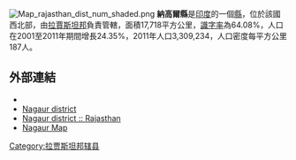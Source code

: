 [[Image:Map_rajasthan_dist_num_shaded.png|thumb]]
'''納高爾縣'''是[[印度|印度]]的一個[[縣|縣]]，位於該國西北部，由[[拉賈斯坦邦|拉賈斯坦邦]]負責管轄，面積17,718平方公里，[[識字率|識字率]]為64.08%，人口在2001至2011年期間增長24.35%，2011年人口3,309,234，人口密度每平方公里187人。

==外部連結==
* {{official website|http://www.nagaur.nic.in}}
* [https://web.archive.org/web/20091123143046/http://rajasthanonline.in/Profile/districts/Nagaur.asp Nagaur district]
* [https://web.archive.org/web/20120531193225/http://www.ebharat.in/nagaur-district-rajasthan Nagaur district :: Rajasthan]
* [https://web.archive.org/web/20141024110012/http://www.mapsofindia.com/maps/rajasthan/districts/nagaur.htm Nagaur Map]

{{coord|27|12|N|73|44|E|region:IN-RJ_type:landmark_source:kolossus-dewiki|display=title}}

{{Rajasthan}}
{{拉贾斯坦邦行政区划小作品}}
[[Category:拉贾斯坦邦辖县|Category:拉贾斯坦邦辖县]]